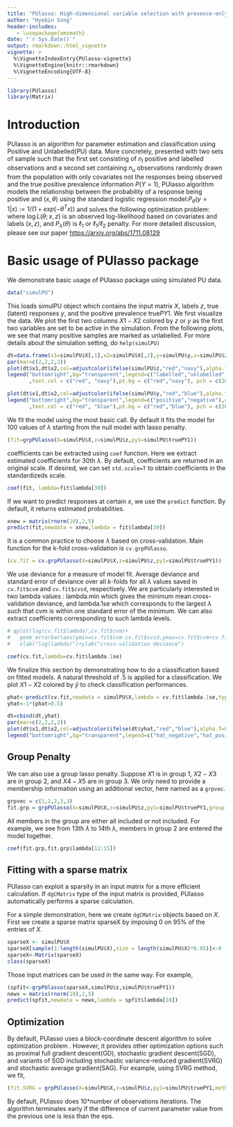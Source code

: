 ```yaml
---
title: "PUlasso: High-dimensional variable selection with presence-only data"
author: "Hyebin Song"
header-includes:
   - \usepackage{amsmath}
date: "`r Sys.Date()`"
output: rmarkdown::html_vignette
vignette: >
  %\VignetteIndexEntry{PUlasso-vignette}
  %\VignetteEngine{knitr::rmarkdown}
  %\VignetteEncoding{UTF-8}
---
```


```r
library(PUlasso)
library(Matrix)
```

# Introduction
PUlasso is an algorithm for parameter estimation and classification using Positive and Unlabelled(PU) data. More concretely, presented with two sets of sample such that the first set consisting of $n_l$ positive and labelled observations and a second set containing $n_u$ observations randomly drawn from the population with only covariates not the responses being observed and the true positive prevalence information $P(Y=1)$, PUlasso algorithm models the relationship between the probability of a response being positive and $(x, \theta)$ using the standard logistic regression model:$P_\theta(y=1|x) := 1/(1+exp(-\theta^Tx))$ and solves the following optimization problem:
\begin{equation}\label{objFunc}
\underset{\theta}{\operatorname{argmin}} -\log L(\theta;x,z) + P_\lambda(\theta)
\end{equation}
where $\log L(\theta;x,z)$ is an observed log-likelihood based on covariates and labels $(x,z)$, and $P_\lambda(\theta)$ is $\ell_1$ or $\ell_1/\ell_2$ penalty. For more detailed discussion, please see our paper [https://arxiv.org/abs/1711.08129](PUlasso)

# Basic usage of __PUlasso__ package

We demonstrate basic usage of PUlasso package using simulated PU data. 

```r
data("simulPU")
```
This loads simulPU object which contains the input matrix $X$, labels $z$, true (latent) responses $y$, and the positive prevalence true$PY1$. We first visualize the data. We plot the first two columns $X1-X2$ colored by $z$ or $y$ as the first two variables are set to be active in the simulation. From the following plots, we see that many positive samples are marked as unlabelled. For more details about the simulation setting, do `help(simulPU)`

```r
dt=data.frame(x1=simulPU$X[,1],x2=simulPU$X[,2],y=simulPU$y,z=simulPU$z)
par(mar=c(2,2,2,2))
plot(dt$x1,dt$x2,col=adjustcolor(ifelse(simulPU$z,"red","navy"),alpha.f=0.5),pch=20,main="labelled/unlabelled",xlab="x1",ylab="x2")
legend("bottomright",bg="transparent",legend=c("labelled","unlabelled"),col=c("red","navy"),bty="n"
       ,text.col = c("red", "navy"),pt.bg = c("red","navy"), pch = c(20,20))

plot(dt$x1,dt$x2,col=adjustcolor(ifelse(simulPU$y,"red","blue"),alpha.f=0.5),pch=20,main="(latent) positive/negative",xlab="x1",ylab="x2")
legend("bottomright",bg="transparent",legend=c("positive","negative"),col=c("red","blue"),bty="n"
       ,text.col = c("red", "blue"),pt.bg = c("red","blue"), pch = c(20,20))

```

We fit the model using the most basic call. By default it fits the model for 100 values of $\lambda$ starting from the null model with lasso penalty.

```r
(fit=grpPUlasso(X=simulPU$X,z=simulPU$z,py1=simulPU$truePY1))
```

coefficients can be extracted using `coef` function. Here we extract estimated coefficients for 30th $\lambda$. By default, coefficients are returned in an original scale. If desired, we can set `std.scale=T` to obtain coefficients in the standardizeds scale.
```r
coef(fit, lambda=fit$lambda[30])
```

If we want to predict responses at certain $x$, we use the `predict` function. By default, it returns estimated probabilities.

```r
xnew = matrix(rnorm(10),2,5)
predict(fit,newdata = xnew,lambda = fit$lambda[30])
```
It is a common practice to choose $\lambda$ based on cross-validation. Main function for the k-fold cross-validation is `cv.grpPUlasso`.

```r
(cv.fit = cv.grpPUlasso(X=simulPU$X,z=simulPU$z,py1=simulPU$truePY1))
```

We use deviance for a measure of model fit. Average deviance and standard error of deviance over all $k$-folds for all $\lambda$ values saved in `cv.fit$cvm` and `cv.fit$cvsd`, respectively. We are particularly interested in two lambda values : lambda.min which gives the minimum mean cross-validation deviance, and lambda.1se which corresponds to the largest $\lambda$ such that cvm is within one standard error of the minimum. We can also extract coefficients corresponding to such lambda levels.

```r
# qplot(log(cv.fit$lambda),cv.fit$cvm)+
#   geom_errorbar(aes(ymin=cv.fit$cvm-cv.fit$cvsd,ymax=cv.fit$cvm+cv.fit$cvsd))+
#   xlab("log(lambda)")+ylab("cross-validation deviance")
```

```r
coef(cv.fit,lambda=cv.fit$lambda.1se)
```

We finalize this section by demonstrating how to do a classification based on fitted models. A natural threshold of .5 is applied for a classification. We plot $X1-X2$ colored by $\hat{y}$ to check classification performances.

```r
phat<-predict(cv.fit,newdata = simulPU$X,lambda = cv.fit$lambda.1se,type = "response")
yhat<-1*(phat>0.5)
```
```r
dt=cbind(dt,yhat)
par(mar=c(2,2,2,2))
plot(dt$x1,dt$x2,col=adjustcolor(ifelse(dt$yhat,"red","blue"),alpha.f=0.5),pch=20,main="(estimated) positive/negative",xlab="x1",ylab="x2")
legend("bottomright",bg="transparent",legend=c("hat_negative","hat_positive"),col=c("red","blue"),bty="n",text.col = c("red", "blue"),pt.bg = c("red","blue"), pch = c(20,20))
```

## Group Penalty
We can also use a group lasso penalty. Suppose $X1$ is in group 1, $X2-X3$ are in group 2, and $X4-X5$ are in group 3. We only need to provide a membership information using an additional vector, here named as a `grpvec`.
```r
grpvec = c(1,2,2,3,3)
fit.grp = grpPUlasso(X=simulPU$X,z=simulPU$z,py1=simulPU$truePY1,group = grpvec)
```

All members in the group are either all included or not included. For example, we see from 13th $\lambda$ to 14th $\lambda$, members in group 2 are entered the model together.

```r
coef(fit.grp,fit.grp$lambda[12:15])
```

## Fitting with a sparse matrix

PUlasso can exploit a sparsity in an input matrix for a more efficient calculation. If `dgCMatrix` type of the input matrix is provided, PUlasso automatically performs a sparse calculation. 

For a simple demonstration, here we create `dgCMatrix` objects based on $X$. First we create a sparse matrix sparseX by imposing 0 on 95% of the entries of $X$.

```r
sparseX <- simulPU$X
sparseX[sample(1:length(simulPU$X),size = length(simulPU$X)*0.95)]<-0
sparseX<-Matrix(sparseX)
class(sparseX)
```

Those input matrices can be used in the same way. For example,

```r
(spfit<-grpPUlasso(sparseX,simulPU$z,simulPU$truePY1))
newx = matrix(rnorm(10),2,5)
predict(spfit,newdata = newx,lambda = spfit$lambda[10])
```
 
## Optimization

By default, PUlasso uses a block-coordinate descent algorithm to solve optimization problem \ref{objFunc}. However, it provides other optimization options such as proximal full gradient descent(GD), stochastic gradient descent(SGD), and variants of SGD including stochastic variance-reduced gradient(SVRG) and stochastic average gradient(SAG). For example, using SVRG method, we fit, 
  
```r
(fit.SVRG = grpPUlasso(X=simulPU$X,z=simulPU$z,py1=simulPU$truePY1,method="SVRG",eps = 1e-6,lambda =fit$lambda[2]))
```
By default, PUlasso does 10*number of observations iterations. The algorithm terminates early if the difference of current parameter value from the previous one is less than the eps. 